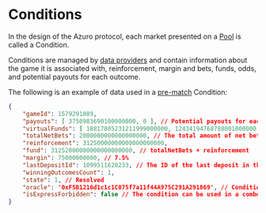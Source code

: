 # Conditions

In the design of the Azuro protocol, each market presented on a [Pool](/concepts/protocol/pools) is called a Condition.

Conditions are managed by [data providers](/concepts/basic/data-providers) and contain information about the
game it is associated with, reinforcement, margin and bets, funds, odds, and potential
payouts for each outcome.

The following is an example of data used in a [pre-match](/contracts/prematch-core) Condition:

```json
{
    "gameId": 1579291089,
    "payouts": [ 3750983690100000000, 0 ], // Potential payouts for each outcome of the Condition
    "virtualFunds": [ 18817805231211999000000, 12434194768788001000000 ], // Used to calculate odds
    "totalNetBets": 2000000000000000000, // The total amount of net bets placed in the Condition
    "reinforcement": 31250000000000000000000,
    "fund": 31252000000000000000000, // totalNetBets + reinforcement
    "margin": 75000000000, // 7.5%
    "lastDepositId": 1099511628233, // The ID of the last deposit in the Liquidity Pool at the time of creating the Condition
    "winningOutcomesCount": 1,
    "state": 1, // Resolved
    "oracle": '0xF5B1216d1c1c1C075f7a11f44A975C291A291869', // Condition creator address
    "isExpressForbidden": false // The condition can be used in a combo bet
}
```
